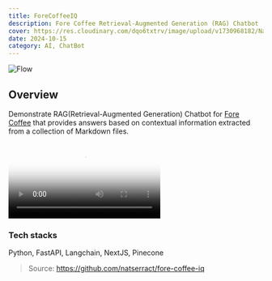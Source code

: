 ```yaml
---
title: ForeCoffeeIQ
description: Fore Coffee Retrieval-Augmented Generation (RAG) Chatbot
cover: https://res.cloudinary.com/dqo6txtrv/image/upload/v1730968182/Natserract%20Blog/projects/apps-1-1024x500_dluhp7.png
date: 2024-10-15
category: AI, ChatBot
---
```


![Flow](https://res.cloudinary.com/dqo6txtrv/image/upload/v1730967624/Natserract%20Blog/projects/rag-chatbot-architecture-1_gynva5.jpg)

## Overview
Demonstrate RAG(Retrieval-Augmented Generation) Chatbot for [Fore Coffee](https://fore.coffee) that provides answers based on contextual information extracted from a collection of Markdown files.

<video
  src="https://res.cloudinary.com/dqo6txtrv/video/upload/v1730967826/Natserract%20Blog/projects/2024-11-07_16.23.35_loqz9a.mp4"
  poster="https://res.cloudinary.com/dqo6txtrv/image/upload/v1730967749/Natserract%20Blog/projects/screenshot_nywcmk.png"
  controls></video>

### Tech stacks
Python, FastAPI, Langchain, NextJS, Pinecone

> Source: https://github.com/natserract/fore-coffee-iq